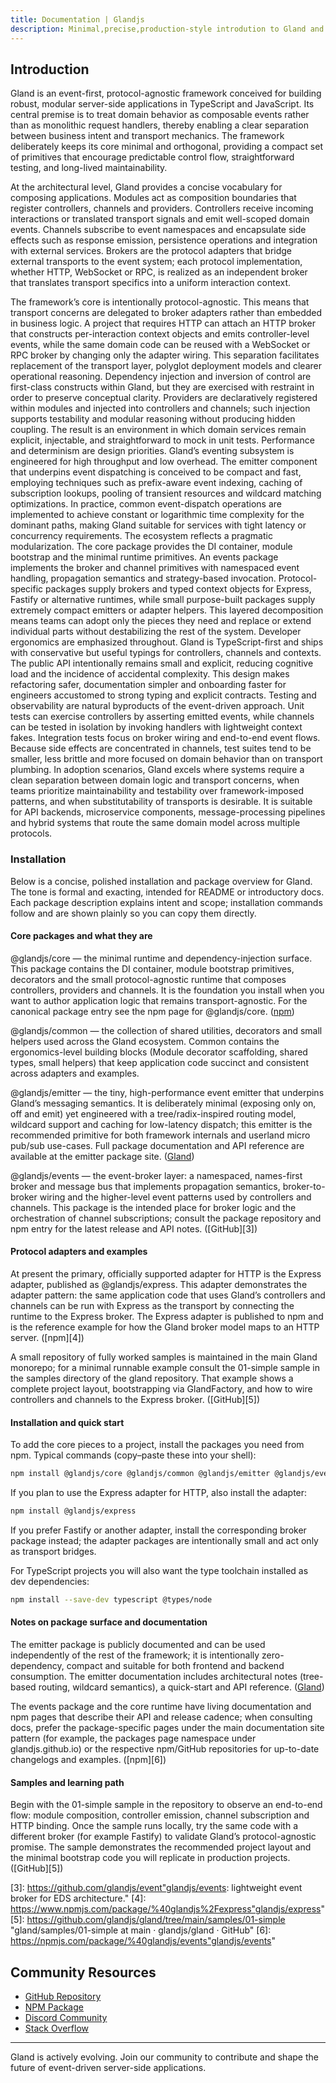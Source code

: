 ```yaml
---
title: Documentation | Glandjs
description: Minimal,precise,production-style introdution to Gland and step-by-step guide to creating your first event-driven server application.
---
```


## Introduction
Gland is an event-first, protocol-agnostic framework conceived for building robust, modular server-side applications in TypeScript and JavaScript. Its central premise is to treat domain behavior as composable events rather than as monolithic request handlers, thereby enabling a clear separation between business intent and transport mechanics. The framework deliberately keeps its core minimal and orthogonal, providing a compact set of primitives that encourage predictable control flow, straightforward testing, and long-lived maintainability.

At the architectural level, Gland provides a concise vocabulary for composing applications. Modules act as composition boundaries that register controllers, channels and providers. Controllers receive incoming interactions or translated transport signals and emit well-scoped domain events. Channels subscribe to event namespaces and encapsulate side effects such as response emission, persistence operations and integration with external services. Brokers are the protocol adapters that bridge external transports to the event system; each protocol implementation, whether HTTP, WebSocket or RPC, is realized as an independent broker that translates transport specifics into a uniform interaction context.

The framework’s core is intentionally protocol-agnostic. This means that transport concerns are delegated to broker adapters rather than embedded in business logic. A project that requires HTTP can attach an HTTP broker that constructs per-interaction context objects and emits controller-level events, while the same domain code can be reused with a WebSocket or RPC broker by changing only the adapter wiring. This separation facilitates replacement of the transport layer, polyglot deployment models and clearer operational reasoning.
Dependency injection and inversion of control are first-class constructs within Gland, but they are exercised with restraint in order to preserve conceptual clarity. Providers are declaratively registered within modules and injected into controllers and channels; such injection supports testability and modular reasoning without producing hidden coupling. The result is an environment in which domain services remain explicit, injectable, and straightforward to mock in unit tests.
Performance and determinism are design priorities. Gland’s eventing subsystem is engineered for high throughput and low overhead. The emitter component that underpins event dispatching is conceived to be compact and fast, employing techniques such as prefix-aware event indexing, caching of subscription lookups, pooling of transient resources and wildcard matching optimizations. In practice, common event-dispatch operations are implemented to achieve constant or logarithmic time complexity for the dominant paths, making Gland suitable for services with tight latency or concurrency requirements.
The ecosystem reflects a pragmatic modularization. The core package provides the DI container, module bootstrap and the minimal runtime primitives. An events package implements the broker and channel primitives with namespaced event handling, propagation semantics and strategy-based invocation. Protocol-specific packages supply brokers and typed context objects for Express, Fastify or alternative runtimes, while small purpose-built packages supply extremely compact emitters or adapter helpers. This layered decomposition means teams can adopt only the pieces they need and replace or extend individual parts without destabilizing the rest of the system.
Developer ergonomics are emphasized throughout. Gland is TypeScript-first and ships with conservative but useful typings for controllers, channels and contexts. The public API intentionally remains small and explicit, reducing cognitive load and the incidence of accidental complexity. This design makes refactoring safer, documentation simpler and onboarding faster for engineers accustomed to strong typing and explicit contracts.
Testing and observability are natural byproducts of the event-driven approach. Unit tests can exercise controllers by asserting emitted events, while channels can be tested in isolation by invoking handlers with lightweight context fakes. Integration tests focus on broker wiring and end-to-end event flows. Because side effects are concentrated in channels, test suites tend to be smaller, less brittle and more focused on domain behavior than on transport plumbing.
In adoption scenarios, Gland excels where systems require a clean separation between domain logic and transport concerns, when teams prioritize maintainability and testability over framework-imposed patterns, and when substitutability of transports is desirable. It is suitable for API backends, microservice components, message-processing pipelines and hybrid systems that route the same domain model across multiple protocols.
### Installation
Below is a concise, polished installation and package overview for Gland. The tone is formal and exacting, intended for README or introductory docs. Each package description explains intent and scope; installation commands follow and are shown plainly so you can copy them directly.

#### Core packages and what they are

@glandjs/core — the minimal runtime and dependency-injection surface. This package contains the DI container, module bootstrap primitives, decorators and the small protocol-agnostic runtime that composes controllers, providers and channels. It is the foundation you install when you want to author application logic that remains transport-agnostic. For the canonical package entry see the npm page for @glandjs/core. ([npm][1])

@glandjs/common — the collection of shared utilities, decorators and small helpers used across the Gland ecosystem. Common contains the ergonomics-level building blocks (Module decorator scaffolding, shared types, small helpers) that keep application code succinct and consistent across adapters and examples.

@glandjs/emitter — the tiny, high-performance event emitter that underpins Gland’s messaging semantics. It is deliberately minimal (exposing only on, off and emit) yet engineered with a tree/radix-inspired routing model, wildcard support and caching for low-latency dispatch; this emitter is the recommended primitive for both framework internals and userland micro pub/sub use-cases. Full package documentation and API reference are available at the emitter package site. ([Gland][2])

@glandjs/events — the event-broker layer: a namespaced, names-first broker and message bus that implements propagation semantics, broker-to-broker wiring and the higher-level event patterns used by controllers and channels. This package is the intended place for broker logic and the orchestration of channel subscriptions; consult the package repository and npm entry for the latest release and API notes. ([GitHub][3])

#### Protocol adapters and examples

At present the primary, officially supported adapter for HTTP is the Express adapter, published as @glandjs/express. This adapter demonstrates the adapter pattern: the same application code that uses Gland’s controllers and channels can be run with Express as the transport by connecting the runtime to the Express broker. The Express adapter is published to npm and is the reference example for how the Gland broker model maps to an HTTP server. ([npm][4])

A small repository of fully worked samples is maintained in the main Gland monorepo; for a minimal runnable example consult the 01-simple sample in the samples directory of the gland repository. That example shows a complete project layout, bootstrapping via GlandFactory, and how to wire controllers and channels to the Express broker. ([GitHub][5])

#### Installation and quick start

To add the core pieces to a project, install the packages you need from npm. Typical commands (copy–paste these into your shell):

```bash
npm install @glandjs/core @glandjs/common @glandjs/emitter @glandjs/events
```

If you plan to use the Express adapter for HTTP, also install the adapter:
```bash
npm install @glandjs/express
```
If you prefer Fastify or another adapter, install the corresponding broker package instead; the adapter packages are intentionally small and act only as transport bridges.

For TypeScript projects you will also want the type toolchain installed as dev dependencies:
```bash
npm install --save-dev typescript @types/node
```

#### Notes on package surface and documentation

The emitter package is publicly documented and can be used independently of the rest of the framework; it is intentionally zero-dependency, compact and suitable for both frontend and backend consumption. The emitter documentation includes architectural notes (tree-based routing, wildcard semantics), a quick-start and API reference. ([Gland][2])

The events package and the core runtime have living documentation and npm pages that describe their API and release cadence; when consulting docs, prefer the package-specific pages under the main documentation site pattern (for example, the packages page namespace under glandjs.github.io) or the respective npm/GitHub repositories for up-to-date changelogs and examples. ([npm][6])

#### Samples and learning path

Begin with the 01-simple sample in the repository to observe an end-to-end flow: module composition, controller emission, channel subscription and HTTP binding. Once the sample runs locally, try the same code with a different broker (for example Fastify) to validate Gland’s protocol-agnostic promise. The sample demonstrates the recommended project layout and the minimal bootstrap code you will replicate in production projects. ([GitHub][5])

[1]: https://www.npmjs.com/package/%40glandjs/cor "glandjs/core"
[2]: https://glandjs.github.io/packages/emitter "@glandjs/emitter | Gland"
[3]: https://github.com/glandjs/event"glandjs/events: lightweight event broker for EDS architecture."
[4]: https://www.npmjs.com/package/%40glandjs%2Fexpress"glandjs/express"
[5]: https://github.com/glandjs/gland/tree/main/samples/01-simple "gland/samples/01-simple at main · glandjs/gland · GitHub"
[6]: https://npmjs.com/package/%40glandjs/events"glandjs/events"

## Community Resources

- [GitHub Repository](https://github.com/glandjs/core)
- [NPM Package](https://www.npmjs.com/package/@glandjs/core)
- [Discord Community](https://discord.gg/glandjs)
- [Stack Overflow](https://stackoverflow.com/questions/tagged/glandjs)

---

Gland is actively evolving. Join our community to contribute and shape the future of event-driven server-side applications.
